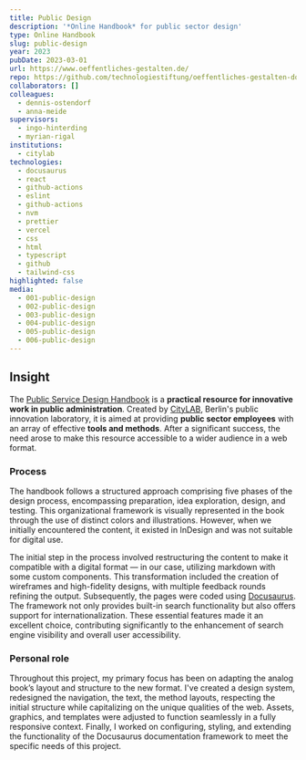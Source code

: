 ```yaml
---
title: Public Design
description: '*Online Handbook* for public sector design'
type: Online Handbook
slug: public-design
year: 2023
pubDate: 2023-03-01
url: https://www.oeffentliches-gestalten.de/
repo: https://github.com/technologiestiftung/oeffentliches-gestalten-docusaurus  
collaborators: []
colleagues:
  - dennis-ostendorf
  - anna-meide
supervisors:
  - ingo-hinterding
  - myrian-rigal
institutions:
  - citylab
technologies:
  - docusaurus
  - react
  - github-actions
  - eslint
  - github-actions
  - nvm
  - prettier
  - vercel
  - css
  - html
  - typescript
  - github
  - tailwind-css
highlighted: false
media:
  - 001-public-design
  - 002-public-design
  - 003-public-design
  - 004-public-design
  - 005-public-design
  - 006-public-design
---
```


## Insight

The [Public Service Design Handbook](https://www.oeffentliches-gestalten.de/en/) is a **practical resource for innovative work in public administration**. Created by [CityLAB](https://citylab-berlin.org/), Berlin's public innovation laboratory, it is aimed at providing **public sector employees** with an array of effective **tools and methods**. After a significant success, the need arose to make this resource accessible to a wider audience in a web format.

### Process

The handbook follows a structured approach comprising five phases of the design process, encompassing preparation, idea exploration, design, and testing. This organizational framework is visually represented in the book through the use of distinct colors and illustrations. However, when we initially encountered the content, it existed in InDesign and was not suitable for digital use.

The initial step in the process involved restructuring the content to make it compatible with a digital format — in our case, utilizing markdown with some custom components. This transformation included the creation of wireframes and high-fidelity designs, with multiple feedback rounds refining the output. Subsequently, the pages were coded using [Docusaurus](https://docusaurus.io/). The framework not only provides built-in search functionality but also offers support for internationalization. These essential features made it an excellent choice, contributing significantly to the enhancement of search engine visibility and overall user accessibility.

### Personal role

Throughout this project, my primary focus has been on adapting the analog book’s layout and structure to the new format. I've created a design system, redesigned the navigation, the text, the method layouts, respecting the initial structure while capitalizing on the unique qualities of the web. Assets, graphics, and templates were adjusted to function seamlessly in a fully responsive context. Finally, I worked on configuring, styling, and extending the functionality of the Docusaurus documentation framework to meet the specific needs of this project.